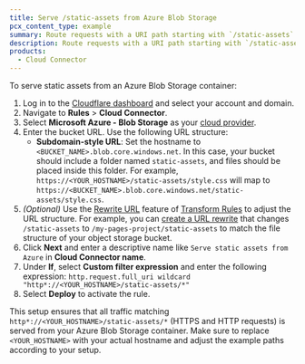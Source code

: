 ```yaml
---
title: Serve /static-assets from Azure Blob Storage
pcx_content_type: example
summary: Route requests with a URI path starting with `/static-assets` to an Azure Blob Storage container using Cloud Connector.
description: Route requests with a URI path starting with `/static-assets` to an Azure Blob Storage container using Cloud Connector.
products:
  - Cloud Connector
---
```


To serve static assets from an Azure Blob Storage container:

1. Log in to the [Cloudflare dashboard](https://dash.cloudflare.com/) and select your account and domain.
2. Navigate to **Rules** > **Cloud Connector**.
3. Select **Microsoft Azure - Blob Storage** as your [cloud provider](/rules/cloud-connector/providers/).
4. Enter the bucket URL. Use the following URL structure:
   - **Subdomain-style URL**: Set the hostname to `<BUCKET_NAME>.blob.core.windows.net`. In this case, your bucket should include a folder named `static-assets`, and files should be placed inside this folder. For example, `https://<YOUR_HOSTNAME>/static-assets/style.css` will map to `https://<BUCKET_NAME>.blob.core.windows.net/static-assets/style.css`.
5. _(Optional)_ Use the [Rewrite URL](/rules/transform/url-rewrite/) feature of [Transform Rules](/rules/transform/) to adjust the URL structure. For example, you can [create a URL rewrite](/rules/transform/url-rewrite/create-dashboard/) that changes `/static-assets` to `/my-pages-project/static-assets` to match the file structure of your object storage bucket.
6. Click **Next** and enter a descriptive name like `Serve static assets from Azure` in **Cloud Connector name**.
7. Under **If**, select **Custom filter expression** and enter the following expression:
   `http.request.full_uri wildcard "http*://<YOUR_HOSTNAME>/static-assets/*"`<br />
8. Select **Deploy** to activate the rule.

This setup ensures that all traffic matching `http*://<YOUR_HOSTNAME>/static-assets/*` (HTTPS and HTTP requests) is served from your Azure Blob Storage container. Make sure to replace `<YOUR_HOSTNAME>` with your actual hostname and adjust the example paths according to your setup.
